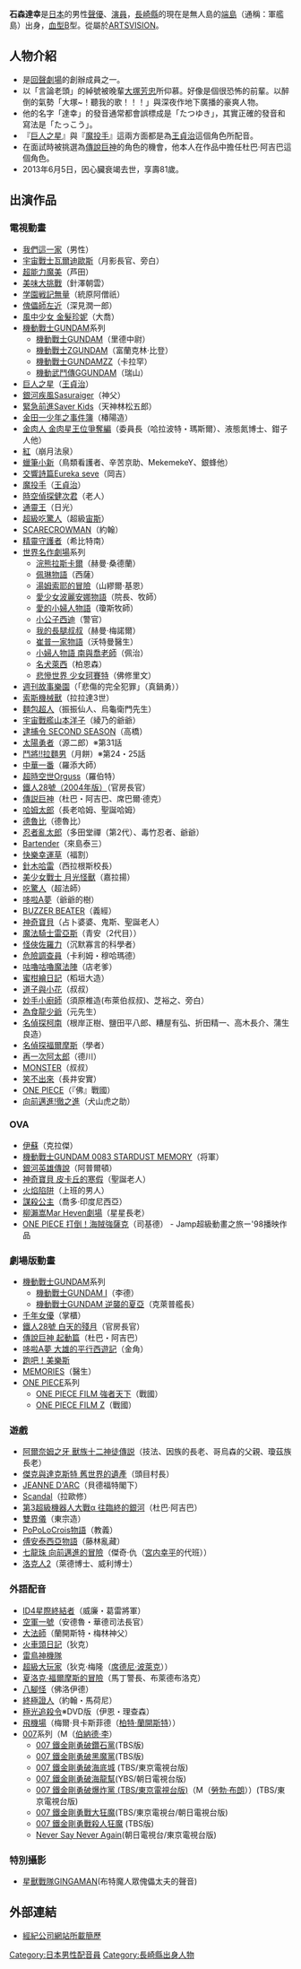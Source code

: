 {{noteTA|G1=Anime}}
{{配音員
|名字= 石森 達幸
|圖像= 
|尺寸= 
|說明= 
|藝名= 石森 達幸 
|英文名=
|本名= 石森 達幸<br>{{lang|ja|いしもり　たっこう}}
|綽號= 言論老頭（言論のじじい）
|出生地= {{JPN}}[[長崎縣|長崎縣]][[西彼杵郡|西彼杵郡]][[高濱村_(長崎縣)|高濱村]][[端島|端島]]（現[[長崎市|長崎市]][[端島|端島]]）
|出身地= 
|身高= 
|體重= 
|血型= B型
|生年= 1932
|生月= 1
|生日= 11
|歿年= 2013
|歿月= 6
|歿日= 5
|所屬= [[ARTSVISION|ARTSVISION]]
|活動時期= 1960年代 -2013年
|出道作= 
|代表作= [佛]戰國 ([[One_Piece|One Piece]])
|網站= 
|其他= 
}}

{{Japanese|japanese=石森 達幸|kana=いしもり　たっこう|romaji=Ishimori Takkō}}

'''石森達幸'''{{BD|1932年|1月11日|2013年|6月5日|catIdx=Ishimori}}是[[日本|日本]]的男性[[聲優|聲優]]、[[演員|演員]]，[[長崎縣|長崎縣]]的現在是無人島的[[端島|端島]]（通稱：軍艦島）出身，[[血型|血型]]B型。從屬於[[ARTSVISION|ARTSVISION]]。

== 人物介紹 ==
*是[[Theatre_Echo|回聲劇場]]的創辦成員之一。
*以「言論老頭」的綽號被晚輩[[大塚芳忠|大塚芳忠]]所仰慕。好像是個很恐怖的前輩。以醉倒的氣勢「大塚~！聽我的歌！！！」與深夜作地下廣播的豪爽人物。
*他的名字「達幸」的發音通常都會誤標成是「たつゆき」，其實正確的發音和寫法是「たっこう」。
*『[[巨人之星|巨人之星]]』與『[[魔投手|魔投手]]』這兩方面都是為[[王貞治|王貞治]]這個角色所配音。 
*在面試時被挑選為[[傳說巨神|傳說巨神]]的角色的機會，他本人在作品中擔任杜巴‧阿吉巴這個角色。
*2013年6月5日，因心臟衰竭去世，享壽81歲。

== 出演作品 ==
=== 電視動畫 ===
* [[我們這一家|我們這一家]]（男性）
* [[宇宙戰士瓦爾迪歐斯|宇宙戰士瓦爾迪歐斯]]（月影長官、旁白）
* [[超能力魔美|超能力魔美]]（芦田）
* [[美味大挑戰|美味大挑戰]]（針澤朝雲）
* [[学園戦記無量|学園戦記無量]]（統原阿僧祇）
* [[傀儡師左近|傀儡師左近]]（深見潤一郎）
* [[風中少女_金髮珍妮|風中少女 金髮珍妮]]（大喬）
* [[機動戰士GUNDAM|機動戰士GUNDAM]]系列
** [[機動戰士GUNDAM|機動戰士GUNDAM]]（里德中尉）
** [[機動戰士GUNDAM|機動戰士ΖGUNDAM]]（富蘭克林‧比登）
** [[機動戰士GUNDAM|機動戰士GUNDAMΖΖ]]（卡拉罕）
** [[機動戰士GUNDAM|機動武鬥傳GGUNDAM]]（瑞山）
* [[巨人之星|巨人之星]]（[[王貞治|王貞治]]）
* [[銀河疾風Sasuraiger|銀河疾風Sasuraiger]]（神父）
* [[緊急前進Saver_Kids|緊急前進Saver Kids]]（天神林松五郎）
* [[金田一少年之事件簿|金田一少年之事件簿]]（椿陽造）
* [[金肉人|金肉人 金肉星王位爭奪編]]（委員長（哈拉波特・瑪斯爾）、液態氮博士、鉗子人他）
* [[紅_(小說)|紅]]（崩月法泉）
* [[蠟筆小新|蠟筆小新]]（鳥類看護者、辛苦京助、MekemekeY、銀蜂他）
* [[交響詩篇|交響詩篇Eureka seve]]（岡吉）
* [[魔投手|魔投手]]（[[王貞治|王貞治]]）
* [[時空偵探|時空偵探健次君]]（老人）
* [[通靈王|通靈王]]（日光）
* [[超級吃驚人|超級吃驚人]]（超級[[宙斯|宙斯]]）
* [[SCARECROWMAN|SCARECROWMAN]]（約翰）
* [[守護者系列|精靈守護者]]（希比特南）
* [[世界名作劇場|世界名作劇場]]系列
** [[浣熊拉斯卡爾|浣熊拉斯卡爾]]（赫曼‧桑德蘭）
** [[佩琳物語|佩琳物語]]（西薩）
** [[湯姆索耶的冒險|湯姆索耶的冒險]]（山繆爾‧基恩）
** [[愛少女波麗安娜物語|愛少女波麗安娜物語]]（院長、牧師）
** [[愛的小婦人物語|愛的小婦人物語]]（瓊斯牧師）
** [[小公子西迪|小公子西迪]]（警官）
** [[我的長腿叔叔|我的長腿叔叔]]（赫曼‧梅諾爾）
** [[崔普一家物語|崔普一家物語]]（沃特曼醫生）
** [[小婦人物語_南與喬老師|小婦人物語 南與喬老師]]（佩治）
** [[名犬萊西|名犬萊西]]（柏恩森）
** [[悲慘世界_少女珂賽特|悲慘世界 少女珂賽特]]（佛修里文）
* [[週刊故事樂園|週刊故事樂園]]（「悲傷的完全犯罪」（真鍋勇）） 
* [[索斯機械獸V|索斯機械獸]]（拉拉達3世）
* [[麵包超人|麵包超人]]（振振仙人、烏龜衛門先生）
* [[宇宙戰艦山本洋子|宇宙戰艦山本洋子]]（綾乃的爺爺）
* [[逮捕令|逮捕令 SECOND SEASON]]（高橋）
* [[太陽勇者|太陽勇者]]（源二郎）※第31話
* [[鬥將!!拉麵男|鬥將!!拉麵男]]（月餅）※第24・25話
* [[中華一番|中華一番]]（羅添大師）
* [[超時空世Orguss|超時空世Orguss]]（羅伯特）
* [[鐵人28號（2004年版）|鐵人28號（2004年版）]]（官房長官）
* [[傳説巨神|傳説巨神]]（杜巴・阿吉巴、席巴爾‧德克）
* [[哈姆太郎|哈姆太郎]]（長老哈姆、聖誕哈姆）
* [[德魯比|德魯比]]（德魯比）
* [[忍者亂太郎|忍者亂太郎]]（多田堂禪（第2代）、毒竹忍者、爺爺）
* [[Bartender_(漫画)|Bartender]]（來島泰三）
* [[快樂幸運草|快樂幸運草]]（福割）
* [[針木哈雷|針木哈雷]]（西拉根斯校長）
* [[美少女戰士|美少女戰士 月光怪獸]]（嘉拉揚）
* [[吃驚人|吃驚人]]（超法師）
* [[哆啦A夢動畫集數列表_(2005年至今)|哆啦A夢]]（爺爺的樹）
* [[BUZZER_BEATER|BUZZER BEATER]]（義經）
* [[神奇寶貝_(1997-2002年動畫)|神奇寶貝]]（占卜婆婆、鬼斯、聖誕老人）
* [[魔法騎士|魔法騎士雷亞斯]]（青安（2代目））
* [[怪俠佐羅力|怪俠佐羅力]]（沉默寡言的科學者）
* [[危險調查員|危險調查員]]（卡利姆・穆哈瑪德）
* [[咕嚕咕嚕魔法陣|咕嚕咕嚕魔法陣]]（店老爹）
* [[蜜柑繪日記|蜜柑繪日記]]（稻垣大造）
* [[道子與哈金|道子與小花]]（叔叔）
* [[妙手小廚師|妙手小廚師]]（須原椎造(布萊伯叔叔)、芝裕之、旁白）
* [[為食龍少爺|為食龍少爺]]（元先生）
* [[名偵探柯南|名偵探柯南]]（根岸正樹、鹽田平八郎、糟屋有弘、折田精一、高木長介、蒲生良造）
* [[名偵探福爾摩斯|名偵探福爾摩斯]]（學者）
* [[再一次阿太郎|再一次阿太郎]]（德川）
* [[MONSTER|MONSTER]]（叔叔）
* [[笑不出來|笑不出來]]（長井安實）
* [[ONE_PIECE|ONE PIECE]]（『佛』戰國）
* [[徹之進|向前邁進!徹之進]]（犬山虎之助）

=== OVA ===
* [[伊蘇|伊蘇]]（克拉傑）
* [[機動戰士GUNDAM|機動戰士GUNDAM 0083 STARDUST MEMORY]]（将軍）
* [[銀河英雄傳說|銀河英雄傳說]]（阿普爾頓）
* [[神奇寶貝|神奇寶貝 皮卡丘的寒假]]（聖誕老人）
* [[火焰陷阱|火焰陷阱]]（上班的男人）
* [[謀殺公主|謀殺公主]]（喬多‧印度尼西亞）
* [[柳瀨嵩Mar_Heven劇場|柳瀨嵩Mar Heven劇場]]（星星長老）
* [[ONE_PIECE|ONE PIECE 打倒！海賊強薩克]]（司基德） - Jamp超級動畫之旅ー'98播映作品

=== 劇場版動畫 ===
* [[機動戰士GUNDAM|機動戰士GUNDAM]]系列
** [[機動戰士GUNDAM|機動戰士GUNDAM I]]（李德）
** [[機動戰士GUNDAM|機動戰士GUNDAM 逆襲的夏亞]]（克萊普艦長）
* [[千年女優|千年女優]]（掌櫃）
* [[鐵人28號|鐵人28號 白天的殘月]]（官房長官）
* [[傳說巨神|傳說巨神 起動篇]]（杜巴・阿吉巴）
* [[大雄的平行西遊記|哆啦A夢 大雄的平行西遊記]]（金角）
* [[跑吧！美樂斯|跑吧！美樂斯]]
* [[MEMORIES|MEMORIES]]（醫生）
* [[ONE_PIECE|ONE PIECE]]系列
** [[ONE_PIECE_FILM_強者天下|ONE PIECE FILM 強者天下]]（戰國）
** [[ONE_PIECE_FILM_Z|ONE PIECE FILM Z]]（戰國）

=== 遊戲 ===
* [[阿爾奈姆之牙_獸族十二神徒傳説|阿爾奈姆之牙 獸族十二神徒傳説]]（技法、因族的長老、哥烏森的父親、瓊茲族長老）
* [[傑克與達克斯特_舊世界的遺產|傑克與達克斯特 舊世界的遺產]]（頭目村長）
* [[JEANNE_D'ARC|JEANNE D'ARC]]（貝德福特閣下）
* [[Scandal|Scandal]]（拉歐修）
* [[傳說巨神|第3超級機器人大戰α 往臨終的銀河]]（杜巴‧阿吉巴）
* [[雙界儀|雙界儀]]（東宗造）
* [[PoPoLoCrois物語|PoPoLoCrois物語]]（教義）
* [[傅安泰西亞物語|傅安泰西亞物語]]（藤林亂藏）
* [[七龍珠|七龍珠 向前邁進的冒險]]（傑奇‧仇（[[宮内幸平|宮内幸平]]的代班））
* [[洛克人|洛克人2]]（萊德博士、威利博士）

=== 外語配音 ===
* [[ID4星際終結者|ID4星際終結者]]（威廉・葛雷將軍）
* [[空軍一號_(電影)|空軍一號]]（安德魯・華德司法長官）
* [[大法師|大法師]]（蘭開斯特・梅林神父）
* [[火車頭日記|火車頭日記]]（狄克）
* [[雷鳥神機隊|雷鳥神機隊]]
* [[超級大玩家|超級大玩家]]（狄克‧梅隆（[[薛尼·波勒|席德尼·波萊克]]））
* [[夏洛克·福爾摩斯的冒險|夏洛克·福爾摩斯的冒險]]（馬丁警長、布萊德布洛克）
* [[八腳怪|八腳怪]]（佛洛伊德）
* [[終極證人|終極證人]]（約翰・馬荷尼）
* [[極光追殺令|極光追殺令]]※DVD版（伊恩・理查森）
* [[飛機場_(電影)|飛機場]]（梅爾‧貝卡斯菲德（[[伯特·蘭開斯特|柏特·蘭開斯特]]））
* [[007|007]]系列（M（[[柏納德·李|伯納德·李]]）
** [[鐵金剛勇破鑽石黨|007 鐵金剛勇破鑽石黨]](TBS版)
** [[鐵金剛勇破黑魔黨|007 鐵金剛勇破黑魔黨]](TBS版)
** [[鐵金剛勇破海底城|007 鐵金剛勇破海底城]] (TBS/東京電視台版)
** [[鐵金剛勇破海龍幫|007 鐵金剛勇破海龍幫]](YBS/朝日電視台版)
** [[鐵金剛勇破爆炸黨|007 鐵金剛勇破爆炸黨 (TBS/東京電視台版)]]（M（[[勞勃·布朗|勞勃·布朗]]））(TBS/東京電視台版) 
** [[鐵金剛勇戰大狂魔|007 鐵金剛勇戰大狂魔]](TBS/東京電視台/朝日電視台版)
** [[鐵金剛勇戰殺人狂魔|007 鐵金剛勇戰殺人狂魔]] (TBS版)
** [[Never_Say_Never_Again|Never Say Never Again]](朝日電視台/東京電視台版)

=== 特別攝影 ===
* [[星獸戰隊GINGAMAN|星獸戰隊GINGAMAN]](布特魔人眾傀儡太夫的聲音)

== 外部連結 ==
*{{ja}}[https://web.archive.org/web/20131015135852/http://www.artsvision.co.jp/data.php?id=511 經紀公司網站所載簡歷]

{{ARTSVISION}}
{{DEFAULTSORT:Ishimori Takko}}
[[Category:日本男性配音員|Category:日本男性配音員]]
[[Category:長崎縣出身人物|Category:長崎縣出身人物]]